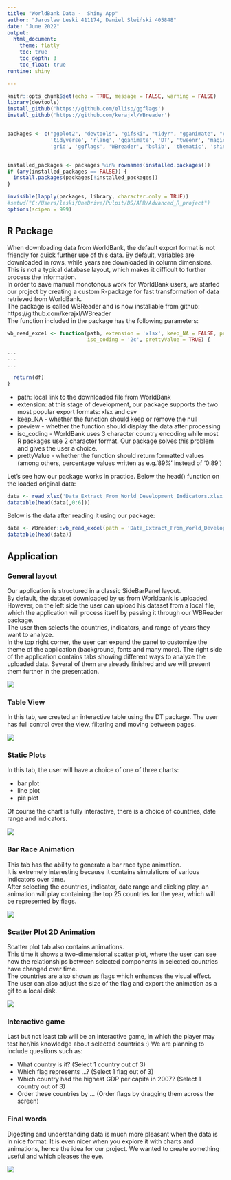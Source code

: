 ```yaml
---
title: "WorldBank Data -  Shiny App"
author: "Jaroslaw Leski 411174, Daniel Ślwiński 405848"
date: "June 2022"
output: 
  html_document:
    theme: flatly
    toc: true
    toc_depth: 3
    toc_float: true
runtime: shiny

---
```


```r
knitr::opts_chunk$set(echo = TRUE, message = FALSE, warning = FALSE)
library(devtools)
install_github('https://github.com/ellisp/ggflags')
install_github('https://github.com/kerajxl/WBreader')


packages <- c("ggplot2", "devtools", "gifski", "tidyr", "gganimate", "countrycode", 'shiny', 'shinyWidgets',
              'tidyverse', 'rlang', 'gganimate', 'DT', 'tweenr', 'magick', 'magrittr', 'countrycode',
              'grid', 'ggflags', 'WBreader', 'bslib', 'thematic', 'shinydashboard', 'readxl', 'xtable')


installed_packages <- packages %in% rownames(installed.packages())
if (any(installed_packages == FALSE)) {
  install.packages(packages[!installed_packages])
}

invisible(lapply(packages, library, character.only = TRUE))
#setwd("C:/Users/leski/OneDrive/Pulpit/DS/APR/Advanced_R_project")
options(scipen = 999)
```
## R Package

When downloading data from WorldBank, the default export format is not friendly for quick further use of this data. By default, variables are downloaded in rows, while years are downloaded in column dimensions. This is not a typical database layout, which makes it difficult to further process the information.  
In order to save manual monotonous work for WorldBank users, we started our project by creating a custom R-package for fast transformation of data retrieved from WorldBank.  
The package is called WBReader and is now installable from github: https://github.com/kerajxl/WBreader  
The function included in the package has the following parameters:  

```r
wb_read_excel <- function(path, extension = 'xlsx', keep_NA = FALSE, preview = FALSE,
                          iso_coding = '2c', prettyValue = TRUE) {

...
...
...

  return(df)
}

```
* path: local link to the downloaded file from WorldBank  
* extension: at this stage of development, our package supports the two most popular export formats: xlsx and csv   
* keep_NA - whether the function should keep or remove the null   
* preview - whether the function should display the data after processing   
* iso_coding - WorldBank uses 3 character country encoding while most R packages use 2 character format. Our package solves this problem and gives the user a choice.   
* prettyValue - whether the function should return formatted values (among others, percentage values written as e.g.'89%' instead of '0.89')  

Let's see how our package works in practice. Below the head() function on the loaded original data:  

```r
data <- read_xlsx('Data_Extract_From_World_Development_Indicators.xlsx')
datatable(head(data[,0:6]))
```

Below is the data after reading it using our package: 

```r
data <- WBreader::wb_read_excel(path = 'Data_Extract_From_World_Development_Indicators.xlsx')
datatable(head(data))
```

## Application 

### General layout 

Our application is structured in a classic SideBarPanel layout.  
By default, the dataset downloaded by us from Worldbank is uploaded.   
However, on the left side the user can upload his dataset from a local file, which the application will process itself by passing it through our WBReader package.  
The user then selects the countries, indicators, and range of years they want to analyze.   
In the top right corner, the user can expand the panel to customize the theme of the application (background, fonts and many more). 
The right side of the application contains tabs showing different ways to analyze the uploaded data. Several of them are already finished and we will present them further in the presentation.   

![ ](1.png)

### Table View

In this tab, we created an interactive table using the DT package. The user has full control over the view, filtering and moving between pages. 

![ ](2.png)

### Static Plots
In this tab, the user will have a choice of one of three charts:   

* bar plot 
* line plot 
* pie plot 
  
Of course the chart is fully interactive, there is a choice of countries, date range and indicators. 

![ ](3.png)

### Bar Race Animation 
This tab has the ability to generate a bar race type animation.  
It is extremely interesting because it contains simulations of various indicators over time.  
After selecting the countries, indicator, date range and clicking play, an animation will play containing the top 25 countries for the year, which will be represented by flags.  

![ ](4.png)

### Scatter Plot 2D Animation
Scatter plot tab also contains animations.  
This time it shows a two-dimensional scatter plot, where the user can see how the relationships between selected components in selected countries have changed over time.  
The countries are also shown as flags which enhances the visual effect.  
The user can also adjust the size of the flag and export the animation as a gif to a local disk.  

![ ](5.png)

### Interactive game 
Last but not least tab will be an interactive game, in which the player may test her/his knowledge about selected countries :)
We are planning to include questions such as:

* What country is it? (Select 1 country out of 3)
* Which flag represents ...? (Select 1 flag out of 3)
* Which country had the highest GDP per capita in 2007? (Select 1 country out of 3)
* Order these countries by ... (Order flags by dragging them across the screen)

### Final words
Digesting and understanding data is much more pleasant when the data is in nice format. It is even nicer when you explore it with charts and animations, hence the idea for our project. We wanted to create something useful and which pleases the eye. 


![ ](6.jpg)
